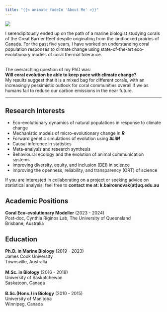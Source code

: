 ```yaml
---
title: "{{< animate fadeIn 'About Me' >}}"
---
```


::: {.animate__animated .animate__fadeIn .animate__faster}

::: {layout="[ 30, 70 ]"}
::: {#first-column}
![](img/headshot.jpg)
:::

::: {#second-column column.width="70%"}
I serendipitously ended up on the path of a marine biologist studying corals of the Great Barrier Reef despite originating from the landlocked prairies of Canada. For the past five years, I have worked on understanding coral population responses to climate change using state-of-the-art eco-evolutionary models of coral thermal tolerance.<br></br>

The overarching question of my PhD was: \
**Will coral evolution be able to keep pace with climate change?** \
My results suggest that it is a mixed bag for different corals, with an increasingly pessimistic outlook for coral communities overall if we as humans fail to reduce our carbon emissions in the near future.
:::
:::

:::

---

::: {.animate__animated .animate__fadeInDown .animate__faster .animate__delay-1s}

## Research Interests

-   Eco-evolutionary dynamics of natural populations in response to climate change
-   Mechanistic models of micro-evolutionary change in ***R***
-   Forward genetic simulations of evolution using ***SLiM***
-   Causal inference in statistics
-   Meta-analysis and research synthesis
-   Behavioural ecology and the evolution of animal communication systems
-   Improving diversity, equity, and inclusion (DEI) in science
-   Improving the openness, reliability, and transparency (ORT) of science

If you are interested in collaborating on a project or seeking advice on statistical analysis, feel free to **contact me at: k.bairosnovak(at)uq.edu.au**

:::


## Academic Positions


::: {.animate__animated .animate__fadeIn .animate__faster .animate__delay-2s}

<div>

<!-- **Quantitative Evolutionary Ecologist** (2024 - present)\ -->

<!-- Diana Fisher Lab, The University of Queensland\ -->

<!-- \ -->

**Coral Eco-evolutionary Modeller** (2023 - 2024)\
Post-doc, Cynthia Riginos Lab, The University of Queensland\
Brisbane, Australia\

</div>

:::

## Education

::: {.animate__animated .animate__fadeIn .animate__faster .animate__delay-2s}

<div>

**Ph.D. in Marine Biology** (2019 - 2023)\
James Cook University\
Townsville, Australia\
\
**M.Sc. in Biology** (2016 - 2018)\
University of Saskatchewan\
Saskatoon, Canada\
\
**B.Sc.(Hons.) in Biology** (2010 - 2015)\
University of Manitoba\
Winnipeg, Canada\

</div>

:::